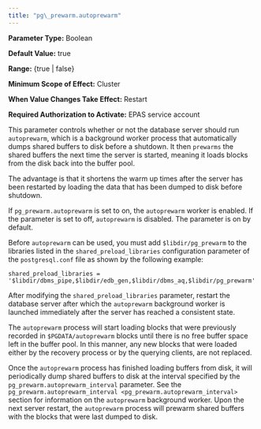 ```yaml
---
title: "pg\_prewarm.autoprewarm"
---
```


<div id="pg_prewarm.autoprewarm" class="registered_link"></div>

**Parameter Type:** Boolean

**Default Value:** true

**Range:** {true | false}

**Minimum Scope of Effect:** Cluster

**When Value Changes Take Effect:** Restart

**Required Authorization to Activate:** EPAS service account

This parameter controls whether or not the database server should run `autoprewarm`, which is a background worker process that automatically dumps shared buffers to disk before a shutdown. It then `prewarms` the shared buffers the next time the server is started, meaning it loads blocks from the disk back into the buffer pool.

The advantage is that it shortens the warm up times after the server has been restarted by loading the data that has been dumped to disk before shutdown.

If `pg_prewarm.autoprewarm` is set to on, the `autoprewarm` worker is enabled. If the parameter is set to off, `autoprewarm` is disabled. The parameter is on by default.

Before `autoprewarm` can be used, you must add `$libdir/pg_prewarm` to the libraries listed in the `shared_preload_libraries` configuration parameter of the `postgresql.conf` file as shown by the following example:

```text
shared_preload_libraries =
'$libdir/dbms_pipe,$libdir/edb_gen,$libdir/dbms_aq,$libdir/pg_prewarm'
```

After modifying the `shared_preload_libraries` parameter, restart the database server after which the `autoprewarm` background worker is launched immediately after the server has reached a consistent state.

The `autoprewarm` process will start loading blocks that were previously recorded in `$PGDATA/autoprewarm` blocks until there is no free buffer space left in the buffer pool. In this manner, any new blocks that were loaded either by the recovery process or by the querying clients, are not replaced.

Once the `autoprewarm` process has finished loading buffers from disk, it will periodically dump shared buffers to disk at the interval specified by the `pg_prewarm.autoprewarm_interval` parameter. See the `pg_prewarm.autoprewarm_interval <pg_prewarm.autoprewarm_interval>` section for information on the `autoprewarm` background worker. Upon the next server restart, the `autoprewarm` process will prewarm shared buffers with the blocks that were last dumped to disk.
